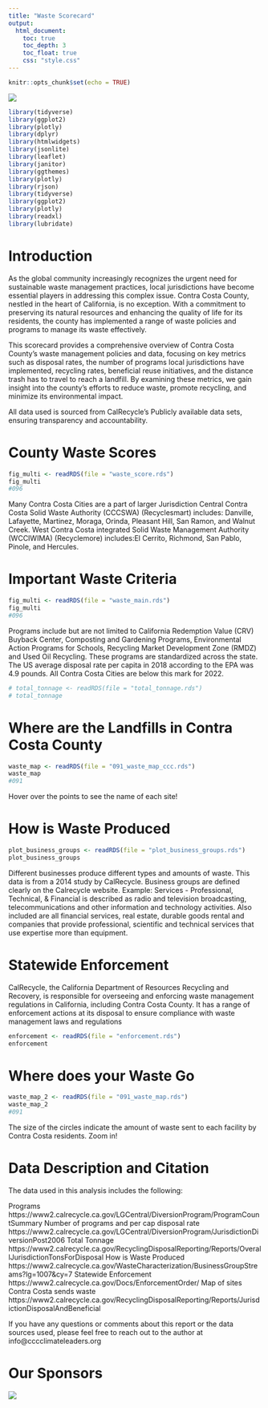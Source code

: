 ```yaml
---
title: "Waste Scorecard"
output:
  html_document:
    toc: true
    toc_depth: 3
    toc_float: true
    css: "style.css"
---
```



```r
knitr::opts_chunk$set(echo = TRUE)
```
<img src="image.jpeg">
```r

library(tidyverse)
library(ggplot2)
library(plotly)
library(dplyr)
library(htmlwidgets)
library(jsonlite)
library(leaflet)
library(janitor)
library(ggthemes)
library(plotly)
library(rjson)
library(tidyverse)
library(ggplot2)
library(plotly)
library(readxl)
library(lubridate)
```

# **Introduction**
As the global community increasingly recognizes the urgent need for sustainable waste management practices, local jurisdictions have become essential players in addressing this complex issue. Contra Costa County, nestled in the heart of California, is no exception. With a commitment to preserving its natural resources and enhancing the quality of life for its residents, the county has implemented a range of waste policies and programs to manage its waste effectively.

This scorecard provides a comprehensive overview of Contra Costa County's waste management policies and data, focusing on key metrics such as disposal rates, the number of programs local jurisdictions have implemented, recycling rates, beneficial reuse initiatives, and the distance trash has to travel to reach a landfill. By examining these metrics, we gain insight into the county's efforts to reduce waste, promote recycling, and minimize its environmental impact.
    
All data used is sourced from CalRecycle's Publicly available data sets, ensuring transparency and accountability. 

# **County Waste Scores**

```r
fig_multi <- readRDS(file = "waste_score.rds")
fig_multi
#096
```
Many Contra Costa Cities are a part of larger Jurisdiction Central Contra Costa Solid Waste Authority (CCCSWA) (Recyclesmart) includes: Danville, Lafayette, Martinez, Moraga, Orinda, Pleasant Hill, San Ramon, and Walnut Creek. West Contra Costa integrated Solid Waste Management Authority (WCCIWIMA) (Recyclemore) includes:El Cerrito, Richmond, San Pablo, Pinole, and Hercules. 

# **Important Waste Criteria**

```r
fig_multi <- readRDS(file = "waste_main.rds")
fig_multi
#096
```
Programs include but are not limited to California Redemption Value (CRV) Buyback Center, Composting and Gardening Programs, Environmental Action Programs for Schools, Recycling Market Development Zone (RMDZ) and Used Oil Recycling. These programs are standardized across the state.
The US average disposal rate per capita in 2018 according to the EPA was 4.9 pounds. All Contra Costa Cities are below this mark for 2022.


```r
# total_tonnage <- readRDS(file = "total_tonnage.rds")
# total_tonnage

```

# **Where are the Landfills in Contra Costa County**
```r
waste_map <- readRDS(file = "091_waste_map_ccc.rds")
waste_map
#091
```
Hover over the points to see the name of each site!

# **How is Waste Produced**

```r
plot_business_groups <- readRDS(file = "plot_business_groups.rds")
plot_business_groups
```
Different businesses produce different types and amounts of waste. This data is from a 2014 study by CalRecycle. Business groups are defined clearly on the Calrecycle website. Example: Services - Professional, Technical, & Financial is described as radio and television broadcasting, telecommunications and other information and technology activities. Also included are all financial services, real estate, durable goods rental and companies that provide professional, scientific and technical services that use expertise more than equipment.

<!-- # **How Waste can be used** -->

<!-- Beneficial reuse is a waste management practice that involves finding new and valuable applications for materials that would otherwise be discarded. It is a concept that emphasizes the importance of using resources efficiently and sustainably, with the goal of reducing waste and environmental impact. In the context of Contra Costa County's waste management policies, beneficial reuse could involve repurposing materials such as construction and demolition debris, organic waste, or industrial byproducts for other beneficial purposes. Beneficial reuse is a controversial topic with some suggesting it is largely greenwashing. -->

<!-- ```{r, echo=FALSE, fig.align = 'center'} -->
<!-- plot_reuse <- readRDS(file = "plot_reuse.rds") -->
<!-- plot_reuse -->
<!-- ``` -->

<!-- Data on other methods of use like methane capture and composting will be explored when data becomes available. -->

# **Statewide Enforcement**

CalRecycle, the California Department of Resources Recycling and Recovery, is responsible for overseeing and enforcing waste management regulations in California, including Contra Costa County. It has a range of enforcement actions at its disposal to ensure compliance with waste management laws and regulations
```r
enforcement <- readRDS(file = "enforcement.rds")
enforcement
```
# **Where does your Waste Go**
```r
waste_map_2 <- readRDS(file = "091_waste_map.rds")
waste_map_2
#091
```
The size of the circles indicate the amount of waste sent to each facility by Contra Costa residents. Zoom in!

# **Data Description and Citation**

The data used in this analysis includes the following:

Programs
https://www2.calrecycle.ca.gov/LGCentral/DiversionProgram/ProgramCountSummary
Number of programs and per cap disposal rate
https://www2.calrecycle.ca.gov/LGCentral/DiversionProgram/JurisdictionDiversionPost2006
Total Tonnage
https://www2.calrecycle.ca.gov/RecyclingDisposalReporting/Reports/OverallJurisdictionTonsForDisposal
How is Waste Produced
https://www2.calrecycle.ca.gov/WasteCharacterization/BusinessGroupStreams?lg=1007&cy=7
<!-- Beneficial Reuse -->
<!-- https://www2.calrecycle.ca.gov/RecyclingDisposalReporting/Reports/JurisdictionDisposalAndBeneficial -->
Statewide Enforcement
https://www2.calrecycle.ca.gov/Docs/EnforcementOrder/
Map of sites Contra Costa sends waste
https://www2.calrecycle.ca.gov/RecyclingDisposalReporting/Reports/JurisdictionDisposalAndBeneficial

If you have any questions or comments about this report or the data sources used, please feel free to reach out to the author at info@cccclimateleaders.org


# **Our Sponsors**
<img src="sponsors.png">
